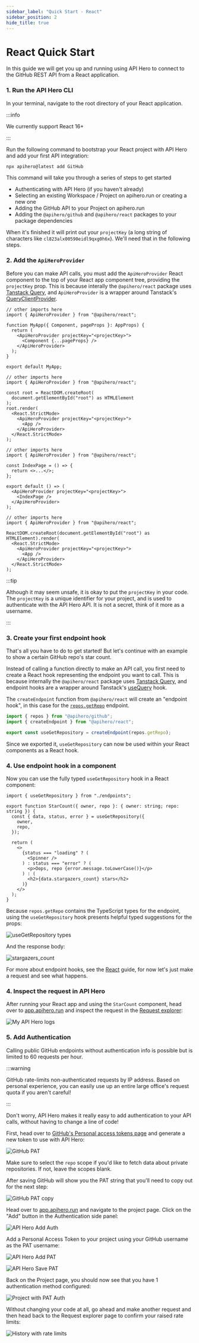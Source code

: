 ```yaml
---
sidebar_label: "Quick Start - React"
sidebar_position: 2
hide_title: true
---
```



# React Quick Start

In this guide we will get you up and running using API Hero to connect to the GitHub REST API from a React application.

### 1. Run the API Hero CLI

In your terminal, navigate to the root directory of your React application.

:::info

We currently support React 16+

:::

Run the following command to bootstrap your React project with API Hero and add your first API integration:

```zsh
npx apihero@latest add GitHub
```

This command will take you through a series of steps to get started

- Authenticating with API Hero (if you haven't already)
- Selecting an existing Workspace / Project on apihero.run or creating a new one
- Adding the GitHub API to your Project on apihero.run
- Adding the `@apihero/github` and `@apihero/react` packages to your package dependencies

When it's finished it will print out your `projectKey` (a long string of characters like `cl823alx00590eidl9qxg0h6x`). We'll need that in the following steps.

### 2. Add the `ApiHeroProvider`

Before you can make API calls, you must add the `ApiHeroProvider` React component to the top of your React app component tree, providing the `projectKey` prop. This is because interally the `@apihero/react` package uses [Tanstack Query](https://tanstack.com/query/v4), and `ApiHeroProvider` is a wrapper around Tanstack's [QueryClientProvider](https://tanstack.com/query/v4/docs/reference/QueryClientProvider).

<Tabs groupId="react-platform">
<TabItem value="next" label="Next.js">

```tsx title="pages/_app.tsx"
// other imports here
import { ApiHeroProvider } from "@apihero/react";

function MyApp({ Component, pageProps }: AppProps) {
  return (
    <ApiHeroProvider projectKey="<projectKey>">
      <Component {...pageProps} />
    </ApiHeroProvider>
  );
}

export default MyApp;
```

</TabItem>

<TabItem value="cra" label="Create React App">

```tsx title="src/App.tsx"
// other imports here
import { ApiHeroProvider } from "@apihero/react";

const root = ReactDOM.createRoot(
  document.getElementById("root") as HTMLElement
);
root.render(
  <React.StrictMode>
    <ApiHeroProvider projectKey="<projectKey>">
      <App />
    </ApiHeroProvider>
  </React.StrictMode>
);
```

</TabItem>

<TabItem value="gatsby" label="Gatsby">

```tsx title="src/pages/index.tsx"
// other imports here
import { ApiHeroProvider } from "@apihero/react";

const IndexPage = () => {
  return <>...</>;
};

export default () => (
  <ApiHeroProvider projectKey="<projectKey>">
    <IndexPage />
  </ApiHeroProvider>
);
```

</TabItem>

<TabItem value="vite" label="Vite">

```tsx title="src/main.tsx"
// other imports here
import { ApiHeroProvider } from "@apihero/react";

ReactDOM.createRoot(document.getElementById("root") as HTMLElement).render(
  <React.StrictMode>
    <ApiHeroProvider projectKey="<projectKey>">
      <App />
    </ApiHeroProvider>
  </React.StrictMode>
);
```

</TabItem>
</Tabs>

:::tip

Although it may seem unsafe, it is okay to put the `projectKey` in your code. The `projectKey` is a unique identifier for your project, and is used to authenticate with the API Hero API. It is not a secret, think of it more as a username.

:::

### 3. Create your first endpoint hook

That's all you have to do to get started! But let's continue with an example to show a certain GitHub repo's star count.

Instead of calling a function directly to make an API call, you first need to create a React hook representing the endpoint you want to call. This is because internally the `@apihero/react` package uses [Tanstack Query](https://tanstack.com/query/v4), and endpoint hooks are a wrapper around Tanstack's [useQuery](https://tanstack.com/query/v4/docs/reference/useQuery) hook.

The `createEndpoint` function from `@apihero/react` will create an "endpoint hook", in this case for the [`repos.getRepo`](https://docs.github.com/en/rest/repos/repos#get-a-repository) endpoint.

```ts title="src/endpoints.ts"
import { repos } from "@apihero/github";
import { createEndpoint } from "@apihero/react";

export const useGetRepository = createEndpoint(repos.getRepo);
```

Since we exported it, `useGetRepository` can now be used within your React components as a React hook.

### 4. Use endpoint hook in a component

Now you can use the fully typed `useGetRepository` hook in a React component:

```tsx
import { useGetRepository } from "./endpoints";

export function StarCount({ owner, repo }: { owner: string; repo: string }) {
  const { data, status, error } = useGetRepository({
    owner,
    repo,
  });

  return (
    <>
      {status === "loading" ? (
        <Spinner />
      ) : status === "error" ? (
        <p>Oops, repo {error.message.toLowerCase()}</p>
      ) : (
        <h2>{data.stargazers_count} stars</h2>
      )}
    </>
  );
}
```

Because `repos.getRepo` contains the TypeScript types for the endpoint, using the `useGetRepository` hook presents helpful typed suggestions for the props:

![useGetRepository types](/img/react/useGetRepositoryTypes.png)

And the response body:

![stargazers_count](/img/react/stargazers_count.png)

For more about endpoint hooks, see the [React](/platforms/react) guide, for now let's just make a request and see what happens.

### 4. Inspect the request in API Hero

After running your React app and using the `StarCount` component, head over to [app.apihero.run](https://app.apihero.run) and inspect the request in the [Request explorer](/features/request-explorer):

![My API Hero logs](/img/nodeLogs.png)

### 5. Add Authentication

Calling public GitHub endpoints without authentication info is possible but is limited to 60 requests per hour.

:::warning

GitHub rate-limits non-authenticated requests by IP address. Based on personal experience, you can easily use up an entire large office's request quota if you aren't careful!

:::

Don't worry, API Hero makes it really easy to add authentication to your API calls, without having to change a line of code!

First, head over to [GitHub's Personal access tokens page](https://github.com/settings/tokens) and generate a new token to use with API Hero:

![GitHub PAT](/img/authentication/githubPAT.png)

Make sure to select the `repo` scope if you'd like to fetch data about private repositories. If not, leave the scopes blank.

After saving GitHub will show you the PAT string that you'll need to copy out for the next step:

![GitHub PAT copy](/img/authentication/githubPATcopy.png)

Head over to [app.apihero.run](https://app.apihero.run) and navigate to the project page. Click on the "Add" button in the Authentication side panel:

![API Hero Add Auth](/img/authentication/addAuth.png)

Add a Personal Access Token to your project using your GitHub username as the PAT username:

![API Hero Add PAT](/img/authentication/githubPATadd.png)

![API Hero Save PAT](/img/authentication/githubPATsave.png)

Back on the Project page, you should now see that you have 1 authentication method configured:

![Project with PAT Auth](/img/authentication/projectWithAuth.png)

Without changing your code at all, go ahead and make another request and then head back to the Request explorer page to confirm your raised rate limits:

![History with rate limits](/img/authentication/historyWithRateLimits.png)
